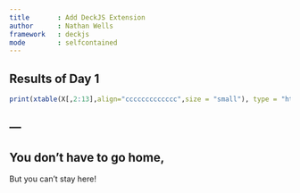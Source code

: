 ```yaml
---
title       : Add DeckJS Extension
author      : Nathan Wells
framework   : deckjs
mode        : selfcontained
---
```


## Results of Day 1
```r
print(xtable(X[,2:13],align="ccccccccccccc",size = "small"), type = "html")
```
---
---

## You don't have to go home,
But you can't stay here!


